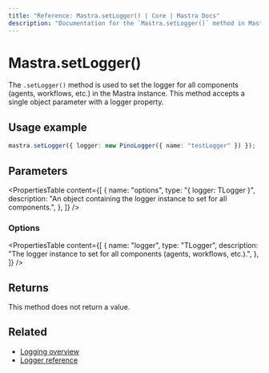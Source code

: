 ```yaml
---
title: "Reference: Mastra.setLogger() | Core | Mastra Docs"
description: "Documentation for the `Mastra.setLogger()` method in Mastra, which sets the logger for all components (agents, workflows, etc.)."
---
```


# Mastra.setLogger()

The `.setLogger()` method is used to set the logger for all components (agents, workflows, etc.) in the Mastra instance. This method accepts a single object parameter with a logger property.

## Usage example

```typescript copy
mastra.setLogger({ logger: new PinoLogger({ name: "testLogger" }) });
```

## Parameters

<PropertiesTable
  content={[
    {
      name: "options",
      type: "{ logger: TLogger }",
      description:
        "An object containing the logger instance to set for all components.",
    },
  ]}
/>

### Options

<PropertiesTable
  content={[
    {
      name: "logger",
      type: "TLogger",
      description:
        "The logger instance to set for all components (agents, workflows, etc.).",
    },
  ]}
/>

## Returns

This method does not return a value.

## Related

- [Logging overview](/docs/observability/logging)
- [Logger reference](/reference/observability/logging/pino-logger)
